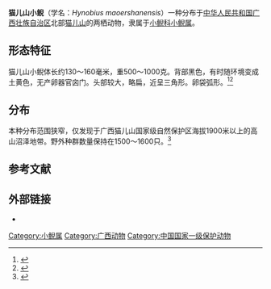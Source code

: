 {{Speciesbox
| image = 
| status = CR 
| status_system = IUCN3.1
| status_ref = <ref name=iucn>{{IUCN|authors=IUCN SSC Amphibian Specialist Group|year=2020|id=135908|title=''Hynobius maoershanensis''|page =e.T135908A63849673|access-date=2021-04-06}}</ref>
| taxon = Hynobius maoershanensis
| authority = Zhou, Jiang & Jiang, 2006
| synonyms = 
}}
'''猫儿山小鲵'''（学名：''Hynobius maoershanensis''）一种分布于[[中华人民共和国|中华人民共和国]][[广西壮族自治区|广西壮族自治区]]北部[[猫儿山_(桂林市)|猫儿山]]的两栖动物，隶属于[[小鲵科|小鲵科]][[小鲵属|小鲵属]]。
==形态特征==
猫儿山小鲵体长约130～160毫米，重500～1000克。背部黑色，有时随环境变成土黄色，无产卵器官囟门。头部较大，略扁，近呈三角形。卵袋弧形。<ref>{{cite web |title=猫儿山“四脚怪鱼”已被命名为“猫儿山小鲵” |url=http://news.sohu.com/20060921/n245465356.shtml |website=搜狐 |accessdate=2021-04-06}}</ref><ref>{{cite journal |author=周放|author2=蒋爱伍|author3=蒋得斌 |title=中国两栖类一新种(有尾目,小鲵科) |doi=10.3969/j.issn.1000-0739.2006.03.049|journal=动物分类学报|issn=1000-0739|date=2006 |volume=31 |issue=3 |pages=670-674 |url=|id={{CNKI|DWFL200603048|CJFD}} }}</ref>
==分布==
本种分布范围狭窄，仅发现于广西猫儿山国家级自然保护区海拔1900米以上的高山沼泽地带。野外种群数量保持在1500～1600只。<ref>{{cite journal |author1=陈伟才 |title=猫儿山小鲵 |journal=广西林业|issn=1004-0390 |date=2017 |issue=10 |page=19 |url=|id={{CNKI|GXLY201710011|CJFD}}. {{CQVIP|673640528}} }}</ref>

==参考文献==
{{reflist}}
==外部链接==
*{{Cite journal| issn = 1009-1661| issue = 5| pages = 34–36| last = 王绍能| title = 猫儿山小鲵发现记| journal = 人与生物圈|  date = 2011| url = |id={{CNKI|RYSW201105011|CJFD}}}}
[[Category:小鲵属|Category:小鲵属]]
[[Category:广西动物|Category:广西动物]]
[[Category:中国国家一级保护动物|Category:中国国家一级保护动物]]